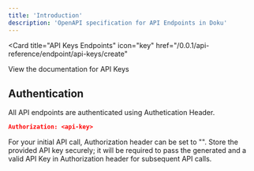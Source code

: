 ```yaml
---
title: 'Introduction'
description: 'OpenAPI specification for API Endpoints in Doku'
---
```


<Card
  title="API Keys Endpoints"
  icon="key"
  href="/0.0.1/api-reference/endpoint/api-keys/create"
>
  View the documentation for API Keys
</Card>

## Authentication

All API endpoints are authenticated using Authetication Header.

```json
Authorization: <api-key>
```

<Info>
For your initial API call, Authorization header can be set to "".
Store the provided API key securely; it will be required to pass the generated and a valid API Key in Authorization header for subsequent API calls.
</Info>